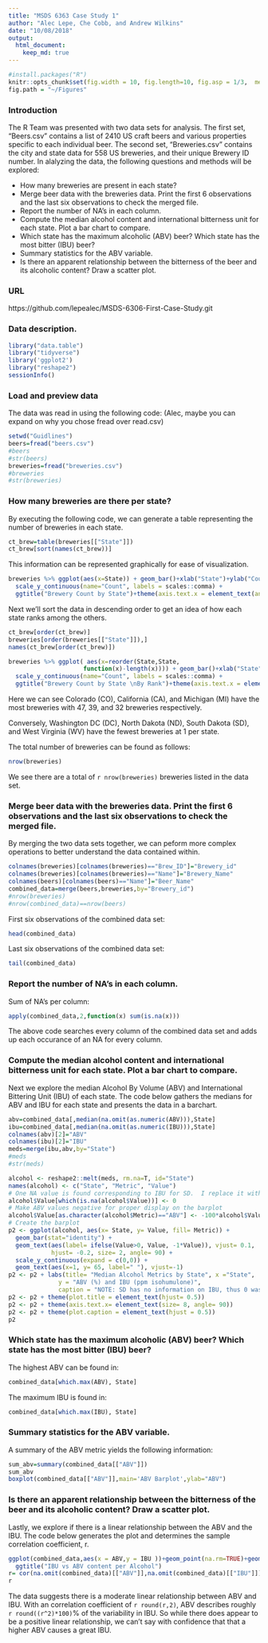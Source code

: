 ---
title: "MSDS 6363 Case Study 1"
author: "Alec Lepe, Che Cobb, and Andrew Wilkins"
date: "10/08/2018"
output: 
  html_document:
    keep_md: true
---
```{r setup, include = FALSE}
#install.packages("R")
knitr::opts_chunk$set(fig.width = 10, fig.length=10, fig.asp = 1/3,  message=FALSE)
fig.path = "~/Figures"
```

### Introduction

The R Team was presented with two data sets for analysis.  The first set, "Beers.csv" contains a list of 2410 US craft beers and various properties specific to each individual beer.  The second set, "Breweries.csv" contains the city and state data for 558 US breweries, and their unique Brewery ID number.  In alalyzing the data, the following questions and methods will be explored:

* How many breweries are present in each state?
* Merge beer data with the breweries data. Print the first 6
observations and the last six observations to check the merged file.
* Report the number of NA's in each column.
* Compute the median alcohol content and international
bitterness unit for each state. Plot a bar chart to compare.
* Which state has the maximum alcoholic (ABV) beer? Which
state has the most bitter (IBU) beer?
* Summary statistics for the ABV variable.
* Is there an apparent relationship between the bitterness of the
beer and its alcoholic content? Draw a scatter plot.

### URL
https://github.com/lepealec/MSDS-6306-First-Case-Study.git

### Data description.

``` {r reproducibility}
library("data.table")
library("tidyverse")
library('ggplot2')
library("reshape2")
sessionInfo()
```

### Load and preview data

The data was read in using the following code:
(Alec, maybe you can expand on why you chose fread over read.csv)
``` {r load data}
setwd("Guidlines")
beers=fread("beers.csv")
#beers
#str(beers)
breweries=fread("breweries.csv")
#breweries
#str(breweries)
```


### How many breweries are there per state?
By executing the following code, we can generate a table representing the number of breweries in each state.
```{r breweries per state by state}
ct_brew=table(breweries[["State"]])
ct_brew[sort(names(ct_brew))]
```

This information can be represented graphically for ease of visualization.
``` {r plot1}
breweries %>% ggplot(aes(x=State)) + geom_bar()+xlab("State")+ylab("Count") + 
  scale_y_continuous(name="Count", labels = scales::comma) +
  ggtitle("Brewery Count by State")+theme(axis.text.x = element_text(angle = 90, hjust = 1))
```
Next we'll sort the data in descending order to get an idea of how each state ranks among the others.
```{r breweries_per_state_by_rank}
ct_brew[order(ct_brew)]
breweries[order(breweries[["State"]]),]
names(ct_brew[order(ct_brew)])

breweries %>% ggplot( aes(x=reorder(State,State,
                     function(x)-length(x)))) + geom_bar()+xlab("State")+ylab("Count") + 
  scale_y_continuous(name="Count", labels = scales::comma) +
  ggtitle("Brewery Count by State \nBy Rank")+theme(axis.text.x = element_text(angle = 90, hjust = 1))
```

Here we can see Colorado (CO), California (CA), and Michigan (MI) have the most breweries with 47, 39, and 32 breweries respectively.

Conversely, Washington DC (DC), North Dakota (ND), South Dakota (SD), and West Virginia (WV) have the fewest breweries at 1 per state.

The total number of breweries can be found as follows:
```{r total breweries}
nrow(breweries)
```

We see there are a total of `r nrow(breweries)` breweries listed in the data set.

### Merge beer data with the breweries data. Print the first 6 observations and the last six observations to check the merged file.

By merging the two data sets together, we can peform more complex operations to better understand the data contained within.
``` {r merge data sets}
colnames(breweries)[colnames(breweries)=="Brew_ID"]="Brewery_id"
colnames(breweries)[colnames(breweries)=="Name"]="Brewery_Name"
colnames(beers)[colnames(beers)=="Name"]="Beer_Name"
combined_data=merge(beers,breweries,by="Brewery_id")
#nrow(breweries)
#nrow(combined_data)==nrow(beers)
```
First six observations of the combined data set:
``` {r head}
head(combined_data)
```
Last six observations of the combined data set:
``` {r tail}
tail(combined_data)
```

### Report the number of NA's in each column.
Sum of NA's per column:
``` {r sum of NA}
apply(combined_data,2,function(x) sum(is.na(x)))
```
The above code searches every column of the combined data set and adds up each occurance of an NA for every column.

### Compute the median alcohol content and international bitterness unit for each state. Plot a bar chart to compare.

Next we explore the median Alcohol By Volume (ABV) and International Bittering Unit (IBU) of each state.  The code below gathers the medians for ABV and IBU for each state and presents the data in a barchart.

``` {r meds}
abv=combined_data[,median(na.omit(as.numeric(ABV))),State]
ibu=combined_data[,median(na.omit(as.numeric(IBU))),State]
colnames(abv)[2]="ABV"
colnames(ibu)[2]="IBU"
meds=merge(ibu,abv,by="State")
#meds
#str(meds)
```

``` {r MedianPlot}
alcohol <- reshape2::melt(meds, rm.na=T, id="State")
names(alcohol) <- c("State", "Metric", "Value")
# One NA value is found corresponding to IBU for SD.  I replace it with 0.
alcohol$Value[which(is.na(alcohol$Value))] <- 0
# Make ABV values negative for proper display on the barplot
alcohol$Value[as.character(alcohol$Metric)=="ABV"] <- -100*alcohol$Value[as.character(alcohol$Metric)=="ABV"]
# Create the barplot
p2 <- ggplot(alcohol, aes(x= State, y= Value, fill= Metric)) + 
  geom_bar(stat="identity") +
  geom_text(aes(label= ifelse(Value>0, Value, -1*Value)), vjust= 0.1,
            hjust= -0.2, size= 2, angle= 90) +
  scale_y_continuous(expand = c(0,0)) +
  geom_text(aes(x=1, y= 65, label=" "), vjust=-1)
p2 <- p2 + labs(title= "Median Alcohol Metrics by State", x ="State", 
              y = "ABV (%) and IBU (ppm isohumulone)",
              caption = "NOTE: SD has no information on IBU, thus 0 was used.")
p2 <- p2 + theme(plot.title = element_text(hjust= 0.5))
p2 <- p2 + theme(axis.text.x= element_text(size= 8, angle= 90))
p2 <- p2 + theme(plot.caption = element_text(hjust = 0.5))
p2
```

### Which state has the maximum alcoholic (ABV) beer? Which state has the most bitter (IBU) beer?

The highest ABV can be found in:
``` {r max abv}
combined_data[which.max(ABV), State]
```

The maximum IBU is found in:
``` {r max ibu}
combined_data[which.max(IBU), State]
```

### Summary statistics for the ABV variable.

A summary of the ABV metric yields the following information:
``` {r summary ABV}
sum_abv=summary(combined_data[["ABV"]])
sum_abv
boxplot(combined_data[["ABV"]],main='ABV Barplot',ylab="ABV")
```

### Is there an apparent relationship between the bitterness of the beer and its alcoholic content? Draw a scatter plot.

Lastly, we explore if there is a linear relationship between the ABV and the IBU.  The code below generates the plot and determines the sample correlation coefficient, r.
``` {r correl_graph}
ggplot(combined_data,aes(x = ABV,y = IBU ))+geom_point(na.rm=TRUE)+geom_smooth(method=lm,se=FALSE, na.rm=TRUE)+
  ggtitle("IBU vs ABV content per Alcohol")
r= cor(na.omit(combined_data)[["ABV"]],na.omit(combined_data)[["IBU"]])
r
```

The data suggests there is a moderate linear relationship between ABV and IBU.  With an correlation coefficient of `r round(r,2)`, ABV describes roughly `r round((r^2)*100)`% of the variability in IBU.  So while there does appear to be a positive linear relationship, we can't say with confidence that that a higher ABV causes a great IBU. 